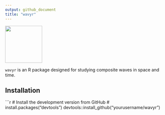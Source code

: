 ```yaml
---
output: github_document
title: "wavyr"
---
```


![](man/figures/wavyr_logo.png){ width=120px align=right }

`wavyr` is an R package designed for studying composite waves in space and time.

## Installation

```r
# Install the development version from GitHub
# install.packages("devtools")
devtools::install_github("yourusername/wavyr")
